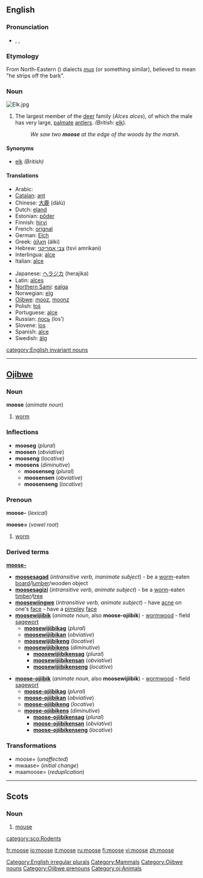 {{wikipedia}}
==English==

===Pronunciation===
*{{AHD|moo͞s}}, {{IPA|/muːs/}}, {{SAMPA|/mu:s/}}
*:{{rhymes|uːs}}

===Etymology===
From North-Eastern {{AmInd.}} ({{Algon.}}) dialects ''[[mus]]'' (or something similar), believed to mean "he strips off the bark".

===Noun===
[[Image:Elk.jpg|thumbnail|right]]
{{en-noun|moose}}

# {{US}} The largest member of the [[deer]] family (''Alces alces''), of which the male has very large, [[palmate]] [[antler]]s. ''(British:'' [[elk]]).
#:''We saw two '''moose''' at the edge of the woods by the marsh''.

====Synonyms====
*[[elk]] ''(British)''

====Translations====
{{trans-top|largest member of the deer family (''Alces alces'')}}
*Arabic: {{ARchar|[[موظ]]}} {{Unicode|(al-mu:ʐ)}} {{m}}
*[[Catalan]]: [[ant#Catalan|ant]] {{m}}
*Chinese: [[大鹿]] (dàlù)
*Dutch: [[eland#Dutch|eland]] {{m}} 
*Estonian: [[põder]]
*Finnish: [[hirvi]]
*French: [[orignal#French|orignal]] {{m}}
*German: [[Elch]] {{m}}
*Greek: [[άλκη]] (álki) {{f}}
*Hebrew: [[צבי אמריקני]] (tsvi amrikani) {{m}}
*Interlingua: [[alce]]
*Italian: [[alce]]
{{trans-mid}}
*Japanese: [[ヘラジカ]] (herajika)
*Latin: [[alces]] {{f}}
*[[Northern Sami]]: [[ealga]]
*Norwegian: [[elg]] {{m}}
*[[Ojibwe]]: [[mooz]], [[moonz]]
*Polish: [[łoś]] {{m}}
*Portuguese: [[alce]] {{m}}
*Russian: [[лось]] (los’) {{m}}
*Slovene: [[los#Slovenian|los]] {{m}}
*Spanish: [[alce#Spanish|alce]] {{m}}
*Swedish: [[älg]] {{c}}
{{trans-bottom}}

[[category:English invariant nouns]]
[[Category:English irregular plurals]]
[[Category:Mammals]]

----

==[[Ojibwe]]==

===Noun===
'''moose''' (''animate noun'')

# [[worm]]

===Inflections===
*'''mooseg''' (''plural'')
*'''moosen''' (''obviative'')
*'''mooseng''' (''locative'')
*'''moosens''' (''diminutive'')
**'''moosenseg''' (''plural'')
**'''moosensen''' (''obviative'')
**'''moosenseng''' (''locative'')

{{rfc-split}}
{{rfc|non-standard heading "prenoun"}}
===Prenoun===
'''moose-''' (''lexical'')

'''moose=''' (''vowel root'')
# [[worm]]

===Derived terms===
'''[[moose-]]'''
*'''[[moosesagad]]''' (''intransitive verb, inanimate subject'') - be a [[worm]]-eaten [[board]]/[[lumber]]/wooden object
*'''[[moosesagizi]]''' (''intransitive verb, animate subject'') - be a [[worm]]-eaten [[timber]]/[[tree]]
*'''[[moosewiingwe]]''' (''intransitive verb, animate subject'') - have [[acne]] on one's [[face]] - have a [[pimple]]y [[face]]
*'''[[moosewijiibik]]''' (''animate noun'', also '''moose-ojiibik''') - [[wormwood]] - field [[sagewort]]
** '''[[moosewijiibikag]]''' (''plural'')
** '''[[moosewijiibikan]]''' (''obviative'')
** '''[[moosewijiibikeng]]''' (''locative'')
** '''[[moosewijiibikens]]''' (''diminutive'')
*** '''[[moosewijiibikensag]]''' (''plural'')
*** '''[[moosewijiibikensan]]''' (''obviative'')
*** '''[[moosewijiibikenseng]]''' (''locative'')

* '''[[moose-ojiibik]]''' (''animate noun'', also '''moosewijiibik''') - [[wormwood]] - field [[sagewort]]
** '''[[moose-ojiibikag]]''' (''plural'')
** '''[[moose-ojiibikan]]''' (''obviative'')
** '''[[moose-ojiibikeng]]''' (''locative'')
** '''[[moose-ojiibikens]]''' (''diminutive'')
*** '''[[moose-ojiibikensag]]''' (''plural'')
*** '''[[moose-ojiibikensan]]''' (''obviative'')
*** '''[[moose-ojiibikenseng]]''' (''locative'')

===Transformations===
*moose= (''unaffected'')
*mwaase= (''initial change'')
*maamoose= (''reduplication'')

[[Category:Ojibwe nouns]]
[[Category:Ojibwe prenouns]]
[[Category:oj:Animals]]

----

==Scots==

===Noun===
{{sco-noun}}

# [[mouse]]

[[category:sco:Rodents]]

[[fr:moose]]
[[io:moose]]
[[it:moose]]
[[ru:moose]]
[[fi:moose]]
[[vi:moose]]
[[zh:moose]]